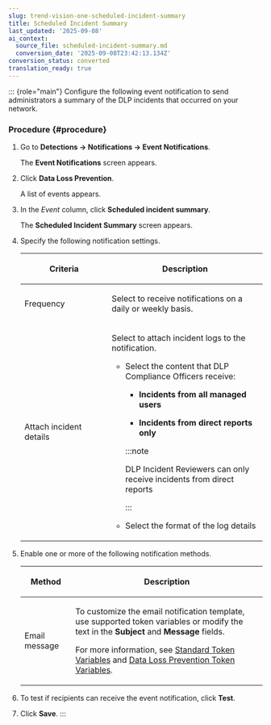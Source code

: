 ```yaml
---
slug: trend-vision-one-scheduled-incident-summary
title: Scheduled Incident Summary
last_updated: '2025-09-08'
ai_context:
  source_file: scheduled-incident-summary.md
  conversion_date: '2025-09-08T23:42:13.134Z'
conversion_status: converted
translation_ready: true
---
```


::: {role="main"}
Configure the following event notification to send administrators a summary of the DLP incidents that occurred on your network.

### Procedure {#procedure}

1.  Go to **Detections → Notifications → Event Notifications**.

    The **Event Notifications** screen appears.

2.  Click **Data Loss Prevention**.

    A list of events appears.

3.  In the *Event* column, click **Scheduled incident summary**.

    The **Scheduled Incident Summary** screen appears.

4.  Specify the following notification settings.

    <table>
    <colgroup>
    <col style="width: 36%" />
    <col style="width: 64%" />
    </colgroup>
    <thead>
    <tr>
    <th><p>Criteria</p></th>
    <th><p>Description</p></th>
    </tr>
    </thead>
    <tbody>
    <tr>
    <td><p>Frequency</p></td>
    <td><p>Select to receive notifications on a daily or weekly basis.</p></td>
    </tr>
    <tr>
    <td><p>Attach incident details</p></td>
    <td><p>Select to attach incident logs to the notification.</p>
    <ul>
    <li><p>Select the content that DLP Compliance Officers receive:</p>
    <ul>
    <li><p><strong>Incidents from all managed users</strong></p></li>
    <li><p><strong>Incidents from direct reports only</strong></p></li>
    </ul>
    

    :::note
    
    <p>DLP Incident Reviewers can only receive incidents from direct reports</p>
    

    :::

    </li>
    <li><p>Select the format of the log details</p></li>
    </ul></td>
    </tr>
    </tbody>
    </table>

5.  Enable one or more of the following notification methods.

    <table>
    <colgroup>
    <col style="width: 21%" />
    <col style="width: 79%" />
    </colgroup>
    <thead>
    <tr>
    <th><p>Method</p></th>
    <th><p>Description</p></th>
    </tr>
    </thead>
    <tbody>
    <tr>
    <td><p>Email message</p></td>
    <td><p>To customize the email notification template, use supported token variables or modify the text in the <strong>Subject</strong> and <strong>Message</strong> fields.</p>
    <p>For more information, see <a href="trend-vision-one-standard-token-variables">Standard Token Variables</a> and <a href="trend-vision-one-dlp-token-variables">Data Loss Prevention Token Variables</a>.</p></td>
    </tr>
    </tbody>
    </table>

6.  To test if recipients can receive the event notification, click **Test**.

7.  Click **Save**.
:::
